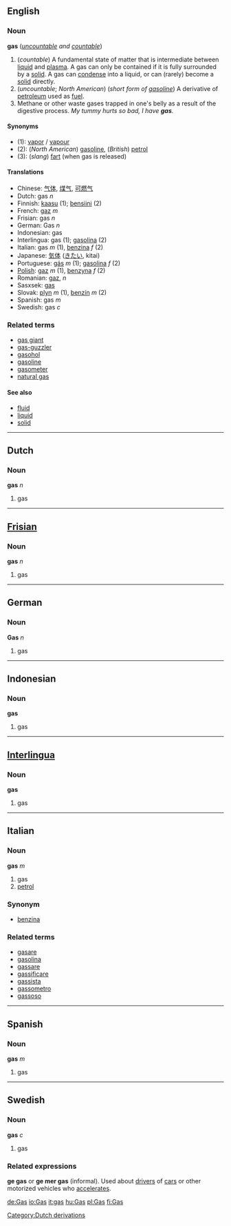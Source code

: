 ==English==
===Noun===
'''gas''' (''[[uncountable]] and [[countable]]'')

# (''countable'') A fundamental state of matter that is intermediate between [[liquid]] and [[plasma]].  A gas can only be contained if it is fully surrounded by a [[solid]].  A gas can [[condense]] into a liquid, or can (rarely) become a [[solid]] directly.
# (''uncountable''; ''North American'') (''short form of [[gasoline]]'') A derivative of [[petroleum]] used as [[fuel]].
# Methane or other waste gases trapped in one's belly as a result of the digestive process.  ''My tummy hurts so bad, I have '''gas'''.''

====Synonyms====
*(1): [[vapor]] / [[vapour]]
*(2): (''North American'') [[gasoline]], (''British'') [[petrol]]
*(3): (''slang'') [[fart]] (when gas is released)

====Translations====
*Chinese: [[气体]], [[煤气]], [[可燃气]]
*Dutch: gas ''n''
*Finnish: [[kaasu]] (1); [[bensiini]] (2)
*French: [[gaz]] ''m''
*Frisian: gas ''n''
*German: Gas ''n''
*Indonesian: gas
*Interlingua: gas (1); [[gasolina]] (2)
*Italian: gas ''m'' (1), [[benzina]] ''f'' (2)
*Japanese: [[気体]] ([[きたい]], kitai)
*Portuguese: [[gás]] ''m'' (1); [[gasolina]] ''f'' (2)
*[[Polish]]: [[gaz]] ''m'' (1), [[benzyna]] ''f'' (2)
*Romanian: [[gaz]], ''n''
*Sasxsek: [[gas]]
*Slovak: [[plyn]] ''m'' (1), [[benzín]] ''m'' (2)
*Spanish: gas ''m''
*Swedish: gas ''c''

===Related terms===
*[[gas giant]]
*[[gas-guzzler]]
*[[gasohol]]
*[[gasoline]]
*[[gasometer]]
*[[natural gas]]

====See also====
*[[fluid]]
*[[liquid]]
*[[solid]]

----
==Dutch==
===Noun===
'''gas''' ''n''

#gas

----
==[[Frisian]]==
===Noun===
'''gas''' ''n''

#gas

----
==German==
===Noun===
'''Gas''' ''n''

#gas

----
==Indonesian==
===Noun===
'''gas'''

#gas

----
==[[Interlingua]]==
===Noun===
'''gas'''

#gas

----
==Italian==
===Noun===
'''gas''' ''m''

#gas
# [[petrol]]

===Synonym===
*[[benzina]]

===Related terms===
*[[gasare]]
*[[gasolina]]
*[[gassare]]
*[[gassificare]]
*[[gassista]]
*[[gassometro]]
*[[gassoso]]

----

==Spanish==
===Noun===
'''gas''' ''m''

#gas

----
==Swedish==
===Noun===
'''gas''' ''c''

# gas
===Related expressions===
'''ge gas''' or '''ge mer gas''' (informal). Used about [[driver]]s of [[car]]s or other motorized vehicles who [[accelerate]]s.

[[Category:Dutch derivations]]

[[de:Gas]]
[[io:Gas]]
[[it:gas]]
[[hu:Gas]]
[[pl:Gas]]
[[fi:Gas]]